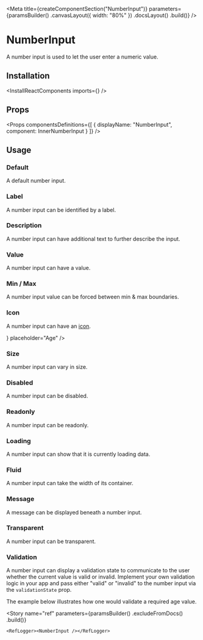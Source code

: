 
<Meta
    title={createComponentSection("NumberInput")}
    parameters={paramsBuilder()
        .canvasLayout({ width: "80%" })
        .docsLayout(<ReactComponentsLayout sourcePath="/packages/react-components/src/input/src" />)
        .build()}
/>

# NumberInput

A number input is used to let the user enter a numeric value.

## Installation

<InstallReactComponents imports={<Imports />} />

## Props

<Props
    componentsDefinitions={[
        { displayName: "NumberInput", component: InnerNumberInput }
    ]}
/>

## Usage

### Default

A default number input.

<Preview>
    <Story name="default">
        <NumberInput placeholder="Age" />
    </Story>
</Preview>

### Label

A number input can be identified by a label.

<Preview>
    <Story name="label">
        <Inline>
            <NumberInput label="Age" />
            <NumberInput label="Age" required />
        </Inline>
    </Story>
</Preview>

### Description

A number input can have additional text to further describe the input.

<Preview>
    <Story name="description">
        <NumberInput label="Age" description="We collect this information for anonymous statistical analysis." />
    </Story>
</Preview>

### Value

A number input can have a value.

<Preview>
    <Story name="value">
        <Inline>
            <NumberInput defaultValue={18} placeholder="Age" />
            <NumberInput defaultValue={155.75} step={0.1} placeholder="Weight" />
        </Inline>
    </Story>
</Preview>

### Min / Max

A number input value can be forced between min & max boundaries.

<Preview>
    <Story name="min / max">
        <NumberInput min={15} max={30} defaultValue={18} placeholder="Age" />
    </Story>
</Preview>

### Icon

A number input can have an [icon](?path=/docs/materials-icons--page).

<Preview>
    <Story name="icon">
        <NumberInput icon={<EditIcon />} placeholder="Age" />
    </Story>
</Preview>

### Size

A number input can vary in size.

<Preview>
    <Story name="size">
        <Inline align="end">
            <NumberInput size="small" placeholder="Age" />
            <NumberInput placeholder="Age" />
            <NumberInput size="large" placeholder="Age" />
        </Inline>
    </Story>
</Preview>

### Disabled

A number input can be disabled.

<Preview>
    <Story name="disabled">
        <NumberInput disabled placeholder="Age" />
    </Story>
</Preview>

### Readonly

A number input can be readonly.

<Preview>
    <Story name="readonly">
        <NumberInput readOnly defaultValue={18} />
    </Story>
</Preview>

### Loading

A number input can show that it is currently loading data.

<Preview>
    <Story name="loading">
        <NumberInput loading />
    </Story>
</Preview>

### Fluid

A number input can take the width of its container.

<Preview>
    <Story name="fluid">
        <NumberInput fluid placeholder="Age" />
    </Story>
</Preview>

### Message

A message can be displayed beneath a number input.

<Preview>
    <Story name="message">
        <Inline>
            <NumberInput helpMessage="How long ago are you born?" label="Age" fluid />
            <NumberInput invalidMessage="Are you a cyborg?" validationState="invalid" label="Age" defaultValue={200} fluid />
            <NumberInput validMessage="Accepted!" validationState="valid" label="Age" defaultValue={35} fluid />
        </Inline>
    </Story>
</Preview>

### Transparent

A number input can be transparent.

<Preview>
    <Story name="transparent">
        <NumberInput variant="transparent" placeholder="Age" />
    </Story>
</Preview>

### Validation

A number input can display a validation state to communicate to the user whether the current value is valid or invalid. Implement your own validation logic in your app and pass either "valid" or "invalid" to the number input via the `validationState` prop.

The example below illustrates how one would validate a required age value.

<FilePreview filePath="/input/stories/RequiredAgeValidation">
    <RequiredAgeValidation />
</FilePreview>

<Story
    name="ref"
    parameters={paramsBuilder()
        .excludeFromDocs()
        .build()}
>
    <RefLogger><NumberInput /></RefLogger>
</Story>
